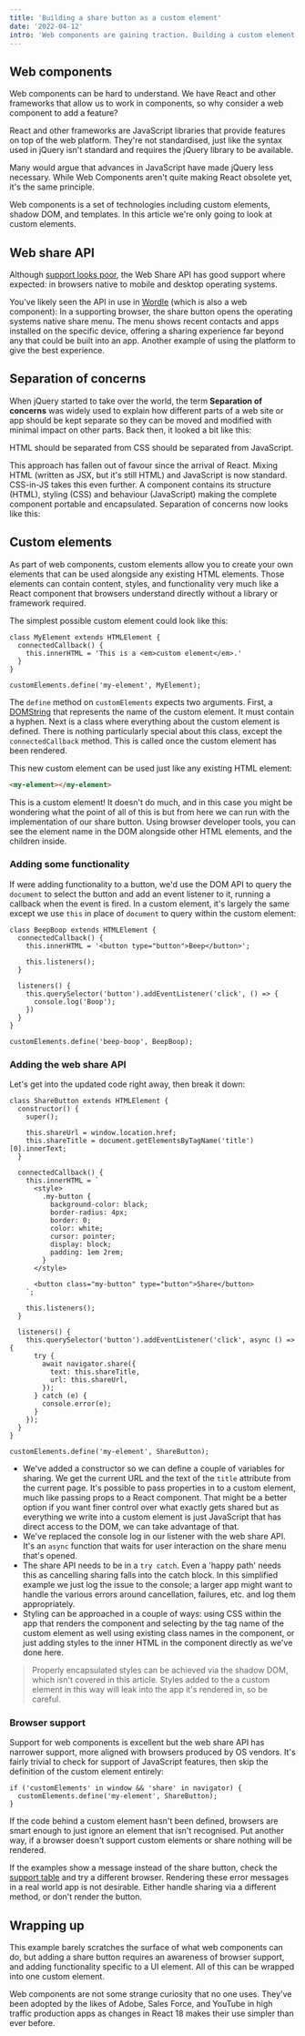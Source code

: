 ```yaml
---
title: 'Building a share button as a custom element'
date: '2022-04-12'
intro: 'Web components are gaining traction. Building a custom element to implement the Web Share API is both a simple introduction and an opportunity to use the platform to our advantage.'
---
```


## Web components

Web components can be hard to understand. We have React and other frameworks that allow us to work in components, so why consider a web component to add a feature?

React and other frameworks are JavaScript libraries that provide features on top of the web platform. They're not standardised, just like the syntax used in jQuery isn't standard and requires the jQuery library to be available.

Many would argue that advances in JavaScript have made jQuery less necessary. While Web Components aren't quite making React obsolete yet, it's the same principle.

Web components is a set of technologies including custom elements, shadow DOM, and templates. In this article we're only going to look at custom elements.

## Web share API

Although [support looks poor](https://caniuse.com/?search=navigator.share), the Web Share API has good support where expected: in browsers native to mobile and desktop operating systems.

You've likely seen the API in use in [Wordle](https://www.nytimes.com/games/wordle/index.html) (which is also a web component): In a supporting browser, the share button opens the operating systems native share menu. The menu shows recent contacts and apps installed on the specific device, offering a sharing experience far beyond any that could be built into an app. Another example of using the platform to give the best experience.

## Separation of concerns

When jQuery started to take over the world, the term **Separation of concerns** was widely used to explain how different parts of a web site or app should be kept separate so they can be moved and modified with minimal impact on other parts. Back then, it looked a bit like this:

<Concerns />

HTML should be separated from CSS should be separated from JavaScript.

This approach has fallen out of favour since the arrival of React. Mixing HTML (written as JSX, but it's still HTML) and JavaScript is now standard. CSS-in-JS takes this even further. A component contains its structure (HTML), styling (CSS) and behaviour (JavaScript) making the complete component portable and encapsulated. Separation of concerns now looks like this:

<Concerns asComponent />

## Custom elements

As part of web components, custom elements allow you to create your own elements that can be used alongside any existing HTML elements. Those elements can contain content, styles, and functionality very much like a React component that browsers understand directly without a library or framework required.

The simplest possible custom element could look like this:

```JS
class MyElement extends HTMLElement {
  connectedCallback() {
    this.innerHTML = 'This is a <em>custom element</em>.'
  }
}

customElements.define('my-element', MyElement);
```

The `define` method on `customElements` expects two arguments. First, a [DOMString](https://developer.mozilla.org/en-US/docs/Web/API/DOMString) that represents the name of the custom element. It must contain a hyphen. Next is a class where everything about the custom element is defined. There is nothing particularly special about this class, except the `connectedCallback` method. This is called once the custom element has been rendered.

This new custom element can be used just like any existing HTML element:

```html
<my-element></my-element>
```

<ExampleEmbed
  title="A first custom element"
  url="https://examples.short.is/building-a-share-button-custom-element/1/"
/>

This is a custom element! It doesn't do much, and in this case you might be wondering what the point of all of this is but from here we can run with the implementation of our share button. Using browser developer tools, you can see the element name in the DOM alongside other HTML elements, and the children inside.

### Adding some functionality

If were adding functionality to a button, we'd use the DOM API to query the `document` to select the button and add an event listener to it, running a callback when the event is fired. In a custom element, it's largely the same except we use `this` in place of `document` to query within the custom element:

```JS
class BeepBoop extends HTMLElement {
  connectedCallback() {
    this.innerHTML = '<button type="button">Beep</button>';

    this.listeners();
  }

  listeners() {
    this.querySelector('button').addEventListener('click', () => {
      console.log('Boop');
    })
  }
}

customElements.define('beep-boop', BeepBoop);
```

<ExampleEmbed
  title="A custom element with a click handler"
  url="https://examples.short.is/building-a-share-button-custom-element/2/"
/>

### Adding the web share API

Let's get into the updated code right away, then break it down:

```JS
class ShareButton extends HTMLElement {
  constructor() {
    super();

    this.shareUrl = window.location.href;
    this.shareTitle = document.getElementsByTagName('title')[0].innerText;
  }

  connectedCallback() {
    this.innerHTML = `
      <style>
        .my-button {
          background-color: black;
          border-radius: 4px;
          border: 0;
          color: white;
          cursor: pointer;
          display: block;
          padding: 1em 2rem;
        }
      </style>

      <button class="my-button" type="button">Share</button>
    `;

    this.listeners();
  }

  listeners() {
    this.querySelector('button').addEventListener('click', async () => {
      try {
        await navigator.share({
          text: this.shareTitle,
          url: this.shareUrl,
        });
      } catch (e) {
        console.error(e);
      }
    });
  }
}

customElements.define('my-element', ShareButton);
```

- We've added a constructor so we can define a couple of variables for sharing. We get the current URL and the text of the `title` attribute from the current page. It's possible to pass properties in to a custom element, much like passing props to a React component. That might be a better option if you want finer control over what exactly gets shared but as everything we write into a custom element is just JavaScript that has direct access to the DOM, we can take advantage of that.
- We've replaced the console log in our listener with the web share API. It's an `async` function that waits for user interaction on the share menu that's opened.
- The share API needs to be in a `try catch`. Even a 'happy path' needs this as cancelling sharing falls into the catch block. In this simplified example we just log the issue to the console; a larger app might want to handle the various errors around cancellation, failures, etc. and log them appropriately.
- Styling can be approached in a couple of ways: using CSS within the app that renders the component and selecting by the tag name of the custom element as well using existing class names in the component, or just adding styles to the inner HTML in the component directly as we've done here.

> Properly encapsulated styles can be achieved via the shadow DOM, which isn't covered in this article. Styles added to the a custom element in this way will leak into the app it's rendered in, so be careful.

<ExampleEmbed
  title="A custom element for the share API"
  url="https://examples.short.is/building-a-share-button-custom-element/3/"
/>

### Browser support

Support for web components is excellent but the web share API has narrower support, more aligned with browsers produced by OS vendors. It's fairly trivial to check for support of JavaScript features, then skip the definition of the custom element entirely:

```JS
if ('customElements' in window && 'share' in navigator) {
  customElements.define('my-element', ShareButton);
}
```

If the code behind a custom element hasn't been defined, browsers are smart enough to just ignore an element that isn't recognised. Put another way, if a browser doesn't support custom elements or share nothing will be rendered.

If the examples show a message instead of the share button, check the [support table](https://caniuse.com/?search=navigator.share) and try a different browser. Rendering these error messages in a real world app is not desirable. Either handle sharing via a different method, or don't render the button.

## Wrapping up

This example barely scratches the surface of what web components can do, but adding a share button requires an awareness of browser support, and adding functionality specific to a UI element. All of this can be wrapped into one custom element.

Web components are not some strange curiosity that no one uses. They've been adopted by the likes of Adobe, Sales Force, and YouTube in high traffic production apps as changes in React 18 makes their use simpler than ever before.
